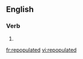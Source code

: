 ==English==

===Verb===
{{head|en|verb form}}

# {{en-past of|repopulate}}

[[fr:repopulated]]
[[vi:repopulated]]
